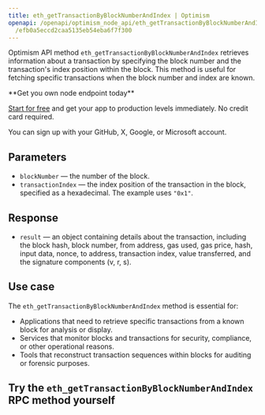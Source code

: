 ---
title: eth_getTransactionByBlockNumberAndIndex | Optimism
openapi: /openapi/optimism_node_api/eth_getTransactionByBlockNumberAndIndex.json POST
  /efb0a5eccd2caa5135eb54eba6f7f300
---

Optimism API method `eth_getTransactionByBlockNumberAndIndex` retrieves information about a transaction by specifying the block number and the transaction's index position within the block. This method is useful for fetching specific transactions when the block number and index are known.

<Check>
**Get you own node endpoint today**

[Start for free](https://console.chainstack.com/) and get your app to production levels immediately. No credit card required.

You can sign up with your GitHub, X, Google, or Microsoft account.
</Check>


## Parameters

* `blockNumber` — the number of the block.
* `transactionIndex` — the index position of the transaction in the block, specified as a hexadecimal. The example uses `"0x1"`.

## Response

* `result` — an object containing details about the transaction, including the block hash, block number, from address, gas used, gas price, hash, input data, nonce, to address, transaction index, value transferred, and the signature components (v, r, s).

## Use case

The `eth_getTransactionByBlockNumberAndIndex` method is essential for:

* Applications that need to retrieve specific transactions from a known block for analysis or display.
* Services that monitor blocks and transactions for security, compliance, or other operational reasons.
* Tools that reconstruct transaction sequences within blocks for auditing or forensic purposes.

## Try the `eth_getTransactionByBlockNumberAndIndex` RPC method yourself